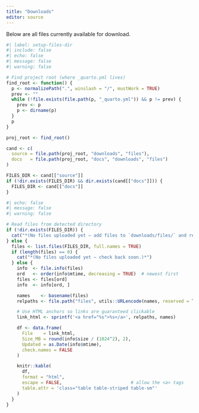 ```yaml
---
title: "Downloads"
editor: source
---
```


Below are all files currently available for download.




```r

#| label: setup-files-dir
#| include: false
#| echo: false
#| message: false
#| warning: false

# Find project root (where _quarto.yml lives)
find_root <- function() {
  p <- normalizePath(".", winslash = "/", mustWork = TRUE)
  prev <- ""
  while (!file.exists(file.path(p, "_quarto.yml")) && p != prev) {
    prev <- p
    p <- dirname(p)
  }
  p
}

proj_root <- find_root()

cand <- c(
  source = file.path(proj_root, "downloads", "files"),
  docs   = file.path(proj_root, "docs", "downloads", "files")
)

FILES_DIR <- cand[["source"]]
if (!dir.exists(FILES_DIR) && dir.exists(cand[["docs"]])) {
  FILES_DIR <- cand[["docs"]]
}
```


```r
#| echo: false
#| message: false
#| warning: false

# Read files from detected directory
if (!dir.exists(FILES_DIR)) {
  cat("*(No files uploaded yet — add files to `downloads/files/` and re-render.)*")
} else {
  files <- list.files(FILES_DIR, full.names = TRUE)
  if (length(files) == 0) {
    cat("*(No files uploaded yet — check back soon.)*")
  } else {
    info  <- file.info(files)
    ord   <- order(info$mtime, decreasing = TRUE)  # newest first
    files <- files[ord]
    info  <- info[ord, ]

    names    <- basename(files)
    relpaths <- file.path("files", utils::URLencode(names, reserved = TRUE))  # link targets

    # Use HTML anchors so links are guaranteed clickable
    link_html <- sprintf('<a href="%s">%s</a>', relpaths, names)

    df <- data.frame(
      File    = link_html,
      Size_MB = round(info$size / (1024^2), 2),
      Updated = as.Date(info$mtime),
      check.names = FALSE
    )

    knitr::kable(
      df,
      format = "html",
      escape = FALSE,                          # allow the <a> tags
      table.attr = 'class="table table-striped table-sm"'
    )
  }
}

```
